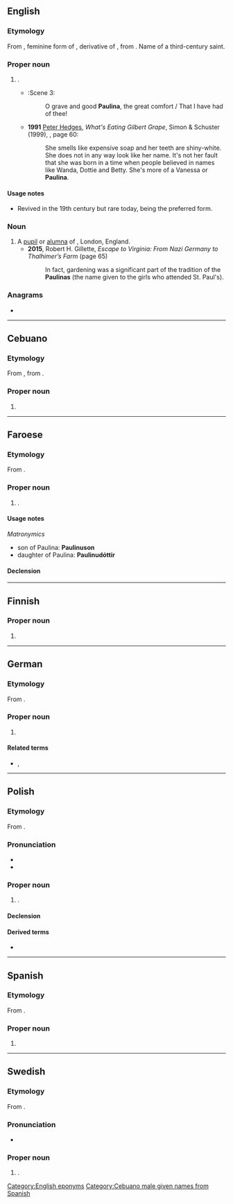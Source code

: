 {{also|Paulína|Paulīna}}
==English==

===Etymology===
From {{der|en|la|Paulīna}}, feminine form of {{m|la|Paulīnus}}, derivative of {{m|la|Paulus}}, from {{m|la|paulus||small}}. Name of a third-century saint.

===Proper noun===
{{en-proper noun}}

# {{given name|en|female|from=Latin}}.
#* {{RQ:Shakespeare Winter|V}}:Scene 3:
#*: O grave and good '''Paulina''', the great comfort / That I have had of thee!
#* '''1991''' [[w:Peter Hedges|Peter Hedges]], ''What's Eating Gilbert Grape'', Simon & Schuster (1999), {{ISBN|0671038540}}, page 60:
#*: She smells like expensive soap and her teeth are shiny-white. She does not in any way look like her name. It's not her fault that she was born in a time when people believed in names like Wanda, Dottie and Betty. She's more of a Vanessa or '''Paulina'''.

====Usage notes====
* Revived in the 19th century but rare today, {{m|en|Pauline}} being the preferred form.

===Noun===
{{en-noun}}

# A [[pupil]] or [[alumna]] of {{w|St Paul's Girls' School}}, London, England.
#* '''2015''', Robert H. Gillette, ''Escape to Virginia: From Nazi Germany to Thalhimer’s Farm'' (page 65)
#*: In fact, gardening was a significant part of the tradition of the '''Paulinas''' (the name given to the girls who attended St. Paul's).

===Anagrams===
* {{anagrams|en|a=aailnpu|Apulian|Naipaul|Paulian}}

[[Category:English eponyms]]

----

==Cebuano==

===Etymology===
From {{der|ceb|es|Paulina}}, from {{der|ceb|la|Paulīna}}.

===Proper noun===
{{head|ceb|proper noun}}

# {{given name|ceb|male|from=Latin|A=a}}

[[Category:Cebuano male given names from Spanish]]

----

==Faroese==

===Etymology===
From {{der|fo|la|Paulīna}}.

===Proper noun===
{{head|fo|proper noun}}

# {{given name|fo|female}}.

====Usage notes====
''Matronymics''
* son of Paulina: '''Paulinuson'''
* daughter of Paulina: '''Paulinudóttir'''

====Declension====
{{fo-decl-proper-noun-s-indef|Paulina|Paulinu|Paulinu|Paulinu}}

----

==Finnish==

===Proper noun===
{{head|fi|proper noun form}}

# {{fi-form of|case=essive|pl=singular|Pauli}}

----

==German==

===Etymology===
From {{der|de|la|Paulīna}}.

===Proper noun===
{{head|de|proper noun}}

# {{given name|de|female}}

====Related terms====
* {{l|de|Paula}}, {{l|de|Pauline}}

----

==Polish==

===Etymology===
From {{der|pl|la|Paulīna}}.

===Pronunciation===
* {{pl-IPA|Paulina|Pa-ulina}}
* {{audio|pl|Pl-Paulina.ogg|Audio}}

===Proper noun===
{{pl-proper noun|f|dim=Paulinka|m=Paweł}}

# {{given name|pl|female}}.

====Declension====
{{pl-decl-noun-f|Pauli|n}}

====Derived terms====
* {{l|pl|Paulinka}}

----

==Spanish==

===Etymology===
From {{der|es|la|Paulīna}}.

===Proper noun===
{{es-proper noun|f}}

# {{given name|es|female}}

----

==Swedish==

===Etymology===
From {{der|sv|la|Paulīna}}.

===Pronunciation===
* {{IPA|sv|/pa͜ʊ²liːna/}}

===Proper noun===
{{sv-proper noun|c}}

# {{given name|sv|female}}.